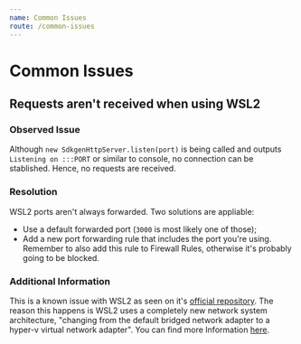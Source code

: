 ```yaml
---
name: Common Issues
route: /common-issues
---
```


# Common Issues

## Requests aren't received when using WSL2

### Observed Issue

Although `new SdkgenHttpServer.listen(port)` is being called and outputs `Listening on :::PORT` or similar to console, no connection can be stablished. Hence, no requests are received.

### Resolution

WSL2 ports aren't always forwarded. Two solutions are appliable:
- Use a default forwarded port (`3000` is most likely one of those);
- Add a new port forwarding rule that includes the port you're using. Remember to also add this rule to Firewall Rules, otherwise it's probably going to be blocked.

### Additional Information

This is a known issue with WSL2 as seen on it's [official repository](https://github.com/microsoft/WSL/issues/4150). The reason this happens is WSL2 uses a completely new network system architecture, "changing from the default bridged network adapter to a hyper-v virtual network adapter". You can find more Information [here](https://github.com/microsoft/WSL/issues/4150#issuecomment-504209723).